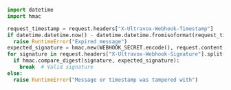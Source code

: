 ```python Verifying Webhook Signature
import datetime
import hmac

request_timestamp = request.headers["X-Ultravox-Webhook-Timestamp"]
if datetime.datetime.now() - datetime.datetime.fromisoformat(request_timestamp) > datetime.timedelta(minutes=1):
  raise RuntimeError("Expired message")
expected_signature = hmac.new(WEBHOOK_SECRET.encode(), request.content + request_timestamp.encode(), "sha256").hexdigest()
for signature in request.headers["X-Ultravox-Webhook-Signature"].split(","):
  if hmac.compare_digest(signature, expected_signature):
    break  # Valid signature
else:
  raise RuntimeError("Message or timestamp was tampered with")
```

